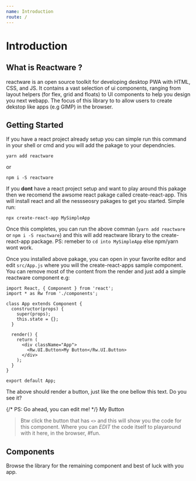 ```yaml
---
name: Introduction
route: /
---
```



# Introduction

## What is Reactware ?

reactware is an open source toolkit for developing desktop PWA with HTML, CSS, and JS. It contains a vast selection of ui components, ranging from layout helpers (for flex, grid and floats) to UI components to help you design you next webapp. The focus of this library to to allow users to create dekstop like apps (e.g GIMP) in the browser. 

## Getting Started

If you have a react project already setup you can simple run this command in your shell or cmd and you will add the pakage to your dependncies.

```shell
yarn add reactware
```
or
```shell
npm i -S reactware 
```

If you **dont** have a react project setup and want to play around this pakage then we recomend the awsome react pakage called create-react-app. This will install react and all the nessseosry pakages to get you started. Simple run:

```shell
npx create-react-app MySimpleApp
```

Once this completes, you can run the above comman (`yarn add reactware` or `npm i -S reactware`) and this will add reactware library to the create-react-app package. PS: remeber to `cd into MySimpleApp` else npm/yarn wont work. 

Once you installed above pakage, you can open in your favorite editor and edit `src/App.js` where you will the create-react-apps sample component. You can remove most of the content from the render and just add a simple reactware component e.g:

```
import React, { Component } from 'react';
import * as Rw from './components';

class App extends Component {
  constructor(props) {
    super(props);
    this.state = {};
  }

  render() {
    return (
      <div className="App">
        <Rw.UI.Button>My Button</Rw.UI.Button>
      </div>
    );
  }
}

export default App;
```

The above should render a button, just like the one bellow this text. Do you see it?

<Playground className="Rw_Utils_Frame dark_theme">
  {/* PS: Go ahead, you can edit me! */}
  <Rw.UI.Button>My Button</Rw.UI.Button>
</Playground>

> Btw click the button that has `<>` and this will show you the code for this component. Where you can *EDIT* the code itself to playaround with it here, in the browser, #fun.

## Components

Browse the library for the remaining component and best of luck with you app.